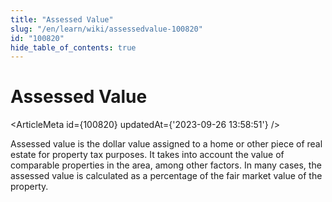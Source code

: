 ```yaml
---
title: "Assessed Value"
slug: "/en/learn/wiki/assessedvalue-100820"
id: "100820"
hide_table_of_contents: true
---
```



# Assessed Value

<ArticleMeta id={100820} updatedAt={'2023-09-26 13:58:51'} />
<div className='border-solid border-b border-t-0 my-4 border-[var(--ifm-color-gray-300)]' />

Assessed value is the dollar value assigned to a home or other piece of real estate for property tax purposes. It takes into account the value of comparable properties in the area, among other factors. In many cases, the assessed value is calculated as a percentage of the fair market value of the property.
